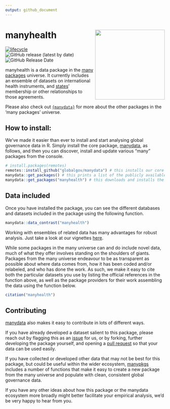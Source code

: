 ```yaml
---
output: github_document
---
```


# manyhealth <img src="man/figures/manyhealthLogo.png" align="right" width="220"/>

<!-- badges: start -->
[![lifecycle](https://img.shields.io/badge/lifecycle-experimental-orange.svg)](https://www.tidyverse.org/lifecycle/#experimental)
![GitHub release (latest by date)](https://img.shields.io/github/v/release/globalgov/manyhealth)
![GitHub Release Date](https://img.shields.io/github/release-date/globalgov/manyhealth)
<!-- badges: end -->

manyhealth is a data package in the [many packages](https://github.com/globalgov/) universe.
It currently includes an ensemble of datasets on international health instruments,
and [states](https://github.com/globalgov/manystates)' membership or other relationships to those agreements.

Please also check out [`{manydata}`](https://github.com/globalgov/manydata) for more about the other packages in the 'many packages' universe. 

## How to install:
We’ve made it easier than ever to install and start analysing global governance data in R. Simply install the core package, [manydata](https://github.com/globalgov/manydata), as follows, and then you can discover, install and update various "many" packages from the console.

```r
# install.packages(remotes)
remotes::install_github("globalgov/manydata") # this installs our core package, the only one you need to do independently
manydata::get_packages() # this prints a list of the publicly available data packages currently available
manydata::get_packages("manyhealth") # this downloads and installs the named package
```

## Data included

Once you have installed the package, you can see the different databases and datasets included in the package using the following function.

```r
manydata::data_contrast("manyhealth")
```

Working with ensembles of related data has many advantages for robust
analysis. Just take a look at our vignettes
[here](https://globalgov.github.io/manydata/articles/user.html).

While some packages in the many universe can and do include novel data, 
much of what they offer involves standing on the shoulders of giants. Packages from the
many universe endeavour to be as transparent as possible about where data comes from, how it has
been coded and/or relabeled, and who has done the work. As such, we
make it easy to cite both the particular datasets you use by listing the
official references in the function above, as well as the package
providers for their work assembling the data using the function below.

``` r
citation("manyhealth")
```

## Contributing

[manydata](https://github.com/globalgov/manydata) also makes it easy to
contribute in lots of different ways.

If you have already developed a dataset salient to this package, please
reach out by flagging this as an
[issue](https://github.com/globalgov/manyhealth/issues) for us, or by
forking, further developing the package yourself, and opening a [pull
request](https://github.com/globalgov/manyhealth/pulls) so that your data
can be used easily.

If you have collected or developed other data that may not be best for
this package, but could be useful within the wider ecosystem,
[manypkgs](https://github.com/globalgov/manypkgs) includes a number of
functions that make it easy to create a new package from the many universe 
and populate with clean, consistent global governance data.

If you have any other ideas about how this package or the manydata
ecosystem more broadly might better facilitate your empirical analysis,
we’d be very happy to hear from you.
